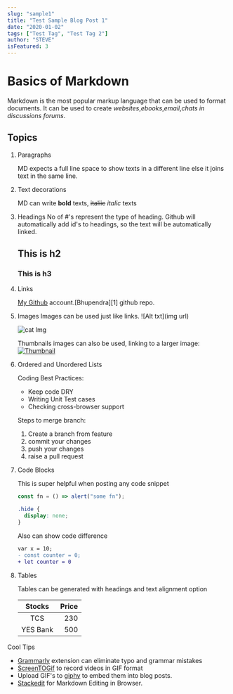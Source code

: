 ```yaml
---
slug: "sample1"
title: "Test Sample Blog Post 1"
date: "2020-01-02"
tags: ["Test Tag", "Test Tag 2"]
author: "STEVE"
isFeatured: 3
---
```


# Basics of Markdown

Markdown is the most popular markup language that can be used to format documents. It can be used to create _websites_,_ebooks_,_email_,_chats in discussions forums_.

## Topics

1. Paragraphs

   MD expects a full line space to show texts in a different line else it joins text in the same line.

2. Text decorations

   MD can write **bold** texts, ~~italiic~~ _italic_ texts

3. Headings
   No of #'s represent the type of heading. Github will automatically add id's to headings, so the text will be automatically linked.
   ## This is h2
   ### This is h3
4. Links

   [My Github](https://github.com/bhupendra1011 "all repos") account.[Bhupendra][1] github repo.

5. Images
   Images can be used just like links. ![Alt txt](img url)

   ![cat Img](http://placekitten.com/200/200)

   Thumbnails images can also be used, linking to a larger image:
   [![Thumbnail](http://placekitten.com/20/20)](http://placekitten.com/200/200)

6. Ordered and Unordered Lists

   Coding Best Practices:

   - Keep code DRY
   - Writing Unit Test cases
   - Checking cross-browser support

   Steps to merge branch:

   1. Create a branch from feature
   1. commit your changes
   1. push your changes
   1. raise a pull request

7. Code Blocks

   This is super helpful when posting any code snippet

   ```js
   const fn = () => alert("some fn");
   ```

   ```css
   .hide {
     display: none;
   }
   ```

   Also can show code difference

   ```diff
   var x = 10;
   - const counter = 0;
   + let counter = 0
   ```

8. Tables

   Tables can be generated with headings and text alignment option

   |  Stocks  | Price |
   | :------: | ----: |
   |   TCS    |   230 |
   | YES Bank |   500 |

Cool Tips

- [Grammarly](https://marketplace.visualstudio.com/items?itemName=znck.grammarly) extension can eliminate typo and grammar mistakes
- [ScreenTOGif](https://www.screentogif.com/) to record videos in GIF format
- Upload GIF's to [giphy](https://giphy.com/) to embed them into blog posts.
- [Stackedit](https://stackedit.io/) for Markdown Editing in Browser.
